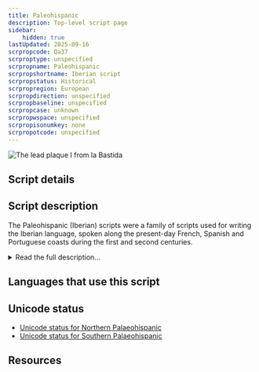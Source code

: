 ```yaml
---
title: Paleohispanic
description: Top-level script page
sidebar:
    hidden: true
lastUpdated: 2025-09-16
scrpropcode: Qa37
scrproptype: unspecified
scrpropname: Paleohispanic
scrpropshortname: Iberian script
scrpropstatus: Historical
scrpropregion: European
scrpropdirection: unspecified
scrpropbaseline: unspecified
scrpropcase: unknown
scrpropwspace: unspecified
scrpropisonumkey: none
scrpropotcode: unspecified
---
```



![](../images/qa37-sample.jpg "The lead plaque I from la Bastida")

## Script details

<ScriptDetails />

## Script description

The Paleohispanic (Iberian) scripts were a family of scripts used for writing the Iberian language, spoken along the present-day French, Spanish and Portuguese coasts during the first and second centuries.

<details>
<summary>Read the full description...</summary>There were two main variants of Paleohispanic writing. The Northeastern (or Levantine) variant is the script in which 95% of extant texts are written. It was used as far north as southern France but primarily in Catalonia, Aragonia, and Valencia, and was written from left to right. The Southeastern (or Meridional) variant was used in eastern Andalusia, Murcia, Albacete, Alicante and Valencia, and was written from right to left.

The Paleohispanic scripts are thought to be unique in the way they were structured. They contained features of both alphabetic and syllabic scripts. [Continuants](/reference/glossary#continuant) (i.e. sounds made without complete closure of the vocal tract such as fricatives, sonorants and vowels) were written with alphabetic letters, and any following vowel had to be written with a separate letter. Non-continuants,(i.e. [stops](/reference/glossary#stop)) however, were written with syllabic glyphs that represented a consonant + vowel combination.

Some scholars also classify Greco-Iberian writing as a Paleohispanic script. It was used in Alicant and Murcia and was written from left to right. It was directly adapted from the Greek alphabet for use with the Iberian language, and does not share the same structural features with the Northeastern and Southeastern varieties.

_This script is not currently recognized by the [ISO 15924 standard](http://www.unicode.org/iso15924/), but is included in ScriptSource for research purposes. If you have any information on this script, please add the information to this site. Your contributions can be a great help in refining and expanding the ISO 15924 standard. The [Script Encoding Initiative](https://sei.berkeley.edu/) is working to support the inclusion of this script in the standard, and contributions here will support their efforts._
</details>

## Languages that use this script

<WsList script='Qa37' wsMax='5' />

## Unicode status

- [Unicode status for Northern Palaeohispanic](/scrlang/unicode/z-no-palaeohispanic-unicode)
- [Unicode status for Southern Palaeohispanic](/scrlang/unicode/z-so-palaeohispanic-unicode)


## Resources

<ScriptResources detailSummary='seemore' />

